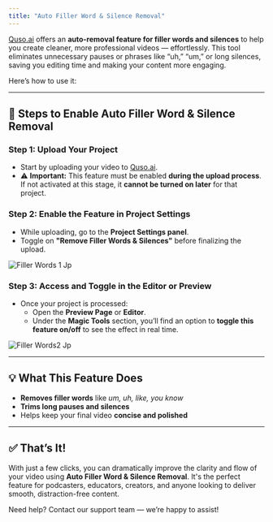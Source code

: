 ```yaml
---
title: "Auto Filler Word & Silence Removal"
---
```


[Quso.ai](http://Quso.ai) offers an **auto-removal feature for filler words and silences** to help you create cleaner, more professional videos — effortlessly. This tool eliminates unnecessary pauses or phrases like “uh,” “um,” or long silences, saving you editing time and making your content more engaging.

Here’s how to use it:

---

## 🚀 Steps to Enable Auto Filler Word & Silence Removal

### **Step 1: Upload Your Project**

- Start by uploading your video to [Quso.ai](http://Quso.ai).
- ⚠️ **Important:** This feature must be enabled **during the upload process**. If not activated at this stage, it **cannot be turned on later** for that project.

### **Step 2: Enable the Feature in Project Settings**

- While uploading, go to the **Project Settings panel**.
- Toggle on **"Remove Filler Words & Silences"** before finalizing the upload.

![Filler Words 1 Jp](/images/filler-words-1.jpg)

### **Step 3: Access and Toggle in the Editor or Preview**

- Once your project is processed:
  - Open the **Preview Page** or **Editor**.
  - Under the **Magic Tools** section, you’ll find an option to **toggle this feature on/off** to see the effect in real time.

![Filler Words2 Jp](/images/filler-words2.jpg)

---

## 💡 What This Feature Does

- **Removes filler words** like _um, uh, like, you know_
- **Trims long pauses and silences**
- Helps keep your final video **concise and polished**

---

## ✅ That’s It\!

With just a few clicks, you can dramatically improve the clarity and flow of your video using **Auto Filler Word & Silence Removal**. It's the perfect feature for podcasters, educators, creators, and anyone looking to deliver smooth, distraction-free content.

Need help? Contact our support team — we’re happy to assist\!